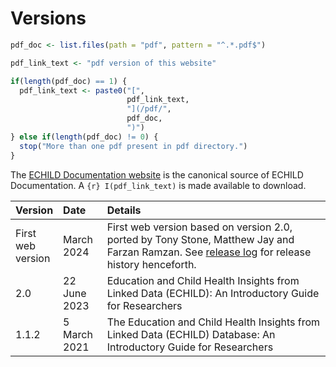 # Versions {.unnumbered}

```r

pdf_doc <- list.files(path = "pdf", pattern = "^.*.pdf$")

pdf_link_text <- "pdf version of this website"

if(length(pdf_doc) == 1) { 
  pdf_link_text <- paste0("[", 
                          pdf_link_text, 
                          "](/pdf/",
                          pdf_doc,
                          ")")
} else if(length(pdf_doc) != 0) {
  stop("More than one pdf present in pdf directory.")
}

```


The [ECHILD Documentation website](https://docs.echild.ac.uk) is the canonical 
source of ECHILD Documentation. A `{r} I(pdf_link_text)` is made available 
to download.


| Version | Date | Details |
|:--|:--|:--------------|
| First web version | March 2024 | First web version based on version 2.0, ported by Tony Stone, Matthew Jay and Farzan Ramzan. See [release log](https://github.com/UCL-ECHILD/docs.echild.ac.uk-website/releases) for release history henceforth. |
| 2.0 | 22 June 2023 | Education and Child Health Insights from Linked Data (ECHILD): An Introductory Guide for Researchers | 
| 1.1.2 | 5 March 2021 | The Education and Child Health Insights from Linked Data (ECHILD) Database: An Introductory Guide for Researchers |
